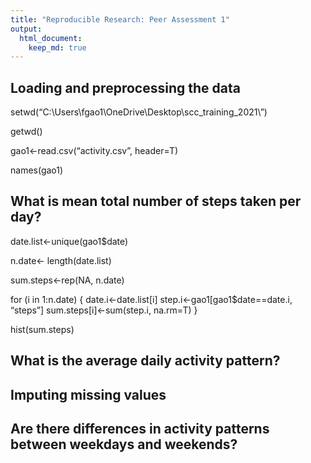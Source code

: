 ```yaml
---
title: "Reproducible Research: Peer Assessment 1"
output: 
  html_document:
    keep_md: true
---
```

 

## Loading and preprocessing the data

 setwd("C:\\Users\\fgao1\\OneDrive\\Desktop\\scc_training_2021\\")

  getwd()

  gao1<-read.csv("activity.csv", header=T)

  names(gao1)

## What is mean total number of steps taken per day?

date.list<-unique(gao1$date)

  n.date<- length(date.list)

  sum.steps<-rep(NA, n.date)

  for (i in 1:n.date) {
     date.i<-date.list[i]
     step.i<-gao1[gao1$date==date.i, "steps"]
     sum.steps[i]<-sum(step.i, na.rm=T)
  }

  hist(sum.steps)

## What is the average daily activity pattern?



## Imputing missing values



## Are there differences in activity patterns between weekdays and weekends?
